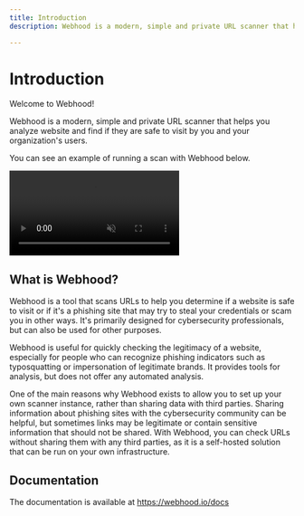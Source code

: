 ```yaml
---
title: Introduction
description: Webhood is a modern, simple and private URL scanner that helps you analyze website and find if they are safe to visit by you and your organization's users.

---
```


# Introduction

Welcome to Webhood!

Webhood is a modern, simple and private URL scanner that helps you analyze website and find if they are safe to visit by you and your organization's users.

You can see an example of running a scan with Webhood below.

<video autoPlay="autoplay" loop muted playsInline>
  <source src="/scansite-example-scan.mp4" type="video/mp4" />
</video>

## What is Webhood?

Webhood is a tool that scans URLs to help you determine if a website is safe to visit or if it's a phishing site that may try to steal your credentials or scam you in other ways. It's primarily designed for cybersecurity professionals, but can also be used for other purposes.

Webhood is useful for quickly checking the legitimacy of a website, especially for people who can recognize phishing indicators such as typosquatting or impersonation of legitimate brands. It provides tools for analysis, but does not offer any automated analysis.

One of the main reasons why Webhood exists to allow you to set up your own scanner instance, rather than sharing data with third parties. Sharing information about phishing sites with the cybersecurity community can be helpful, but sometimes links may be legitimate or contain sensitive information that should not be shared. With Webhood, you can check URLs without sharing them with any third parties, as it is a self-hosted solution that can be run on your own infrastructure.

## Documentation

The documentation is available at https://webhood.io/docs
